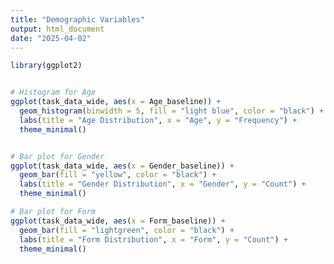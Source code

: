 ---
title: "Demographic Variables"
output: html_document
date: "2025-04-02"
---

```{r}

library(ggplot2)


# Histogram for Age
ggplot(task_data_wide, aes(x = Age_baseline)) +
  geom_histogram(binwidth = 5, fill = "light blue", color = "black") +
  labs(title = "Age Distribution", x = "Age", y = "Frequency") +
  theme_minimal()


# Bar plot for Gender
ggplot(task_data_wide, aes(x = Gender_baseline)) +
  geom_bar(fill = "yellow", color = "black") +
  labs(title = "Gender Distribution", x = "Gender", y = "Count") +
  theme_minimal()

# Bar plot for Form
ggplot(task_data_wide, aes(x = Form_baseline)) +
  geom_bar(fill = "lightgreen", color = "black") +
  labs(title = "Form Distribution", x = "Form", y = "Count") +
  theme_minimal()
```